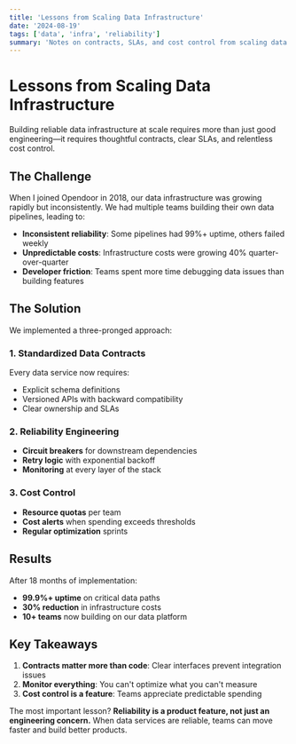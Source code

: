 ```yaml
---
title: 'Lessons from Scaling Data Infrastructure'
date: '2024-08-19'
tags: ['data', 'infra', 'reliability']
summary: 'Notes on contracts, SLAs, and cost control from scaling data services at Opendoor.'
---
```


# Lessons from Scaling Data Infrastructure

Building reliable data infrastructure at scale requires more than just good engineering—it requires thoughtful contracts, clear SLAs, and relentless cost control.

## The Challenge

When I joined Opendoor in 2018, our data infrastructure was growing rapidly but inconsistently. We had multiple teams building their own data pipelines, leading to:

- **Inconsistent reliability**: Some pipelines had 99%+ uptime, others failed weekly
- **Unpredictable costs**: Infrastructure costs were growing 40% quarter-over-quarter
- **Developer friction**: Teams spent more time debugging data issues than building features

## The Solution

We implemented a three-pronged approach:

### 1. Standardized Data Contracts

Every data service now requires:

- Explicit schema definitions
- Versioned APIs with backward compatibility
- Clear ownership and SLAs

### 2. Reliability Engineering

- **Circuit breakers** for downstream dependencies
- **Retry logic** with exponential backoff
- **Monitoring** at every layer of the stack

### 3. Cost Control

- **Resource quotas** per team
- **Cost alerts** when spending exceeds thresholds
- **Regular optimization** sprints

## Results

After 18 months of implementation:

- **99.9%+ uptime** on critical data paths
- **30% reduction** in infrastructure costs
- **10+ teams** now building on our data platform

## Key Takeaways

1. **Contracts matter more than code**: Clear interfaces prevent integration issues
2. **Monitor everything**: You can't optimize what you can't measure
3. **Cost control is a feature**: Teams appreciate predictable spending

The most important lesson? **Reliability is a product feature, not just an engineering concern.** When data services are reliable, teams can move faster and build better products.
